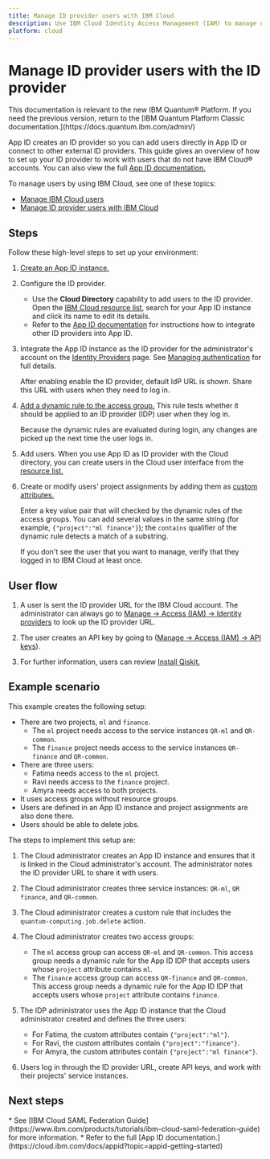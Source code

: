 ```yaml
---
title: Manage ID provider users with IBM Cloud
description: Use IBM Cloud Identity Access Management (IAM) to manage users
platform: cloud
---
```


# Manage ID provider users with the ID provider
<Admonition type="note">
This documentation is relevant to the new IBM Quantum&reg; Platform. If you need the previous version, return to the [IBM Quantum Platform Classic documentation.](https://docs.quantum.ibm.com/admin/)
</Admonition>

App ID creates an ID provider so you can add users directly in App ID or connect to other external ID providers. This guide gives an overview of how to set up your ID provider to work with users that do not have IBM Cloud&reg; accounts. You can also view the full [App ID documentation.](https://cloud.ibm.com/docs/appid?topic=appid-getting-started)

To manage users by using IBM Cloud, see one of these topics:

* [Manage IBM Cloud users](/guides/manage-cloud-users)
* [Manage ID provider users with IBM Cloud](/guides/manage-appid-cloud)

## Steps

Follow these high-level steps to set up your environment:

1. [Create an App ID instance.](https://cloud.ibm.com/docs/appid?topic=appid-getting-started)
2. Configure the ID provider.
   * Use the **Cloud Directory** capability to add users to the ID provider. Open the [IBM Cloud resource list](https://cloud.ibm.com/resources), search for your App ID instance and click its name to edit its details.
   * Refer to the [App ID documentation](https://cloud.ibm.com/docs/appid?topic=appid-getting-started) for instructions how to integrate other ID providers into App ID.
3. Integrate the App ID instance as the ID provider for the administrator's account on the [Identity Providers](https://cloud.ibm.com/iam/identity-providers) page. See [Managing authentication](https://cloud.ibm.com/docs/appid?topic=appid-managing-idp) for full details.

   After enabling enable the ID provider, default IdP URL is shown. Share this URL with users when they need to log in.

4. [Add a dynamic rule to the access group.](https://cloud.ibm.com/docs/enterprise-management?topic=enterprise-management-idp-integration#app-id-dynamic-rules) This rule tests whether it should be applied to an ID provider (IDP) user when they log in.

   Because the dynamic rules are evaluated during login, any changes are picked up the next time the user logs in.

5. Add users. When you use App ID as ID provider with the Cloud directory, you can create users in the Cloud user interface from the [resource list.](https://cloud.ibm.com/resources)
6. Create or modify users' project assignments by adding them as [custom attributes.](https://cloud.ibm.com/docs/appid?topic=appid-profiles#profile-set-custom)

   Enter a key value pair that will checked by the dynamic rules of the access groups. You can add several values in the same string (for example, `{"project":"ml finance"}`); the `contains` qualifier of the dynamic rule detects a match of a substring.

   If you don't see the user that you want to manage, verify that they logged in to IBM Cloud at least once.

<span id="user-flow-org"></span>
## User flow

1. A user is sent the ID provider URL for the IBM Cloud account.
   <Admonition type="note">
   The administrator can always go to [Manage → Access (IAM) → Identity providers](https://cloud.ibm.com/iam/identity-providers) to look up the ID provider URL.
   </Admonition>

2. The user creates an API key by going to ([Manage → Access (IAM) → API keys](https://cloud.ibm.com/iam/apikeys)).
3. For further information, users can review [Install Qiskit.](/guides/install-qiskit)

<span id="steps-appid-org}"></span>
## Example scenario

This example creates the following setup:

* There are two projects, `ml` and `finance`.
   * The `ml` project needs access to the service instances `QR-ml` and `QR-common`.
   * The `finance` project needs access to the service instances `QR-finance` and `QR-common`.
* There are three users:
   * Fatima needs access to the `ml` project.
   * Ravi needs access to the `finance` project.
   * Amyra needs access to both projects.
* It uses access groups without resource groups.
* Users are defined in an App ID instance and project assignments are also done there.
* Users should be able to delete jobs.

The steps to implement this setup are:

1. The Cloud administrator creates an App ID instance and ensures that it is linked in the Cloud administrator's account. The administrator notes the ID provider URL to share it with users.
2. The Cloud administrator creates three service instances: `QR-ml`, `QR finance`, and `QR-common`.
3. The Cloud administrator creates a custom rule that includes the `quantum-computing.job.delete` action.
4. The Cloud administrator creates two access groups:
   * The `ml` access group can access `QR-ml` and `QR-common`. This access group needs a dynamic rule for the App ID IDP that accepts users whose `project` attribute contains `ml`.
   * The `finance` access group can access `QR-finance` and `QR-common`. This access group needs a dynamic rule for the App ID IDP that accepts users whose `project` attribute contains `finance`.

5. The IDP administrator uses the App ID instance that the Cloud administrator created and defines the three users:
   * For Fatima, the custom attributes contain `{"project":"ml"}`.
   * For Ravi, the custom attributes contain `{"project":"finance"}`.
   * For Amyra, the custom attributes contain `{"project":"ml finance"}`.
6. Users log in through the ID provider URL, create API keys, and work with their projects' service instances.

## Next steps

<Admonition type="tip" title="Recommendations">
   * See [IBM Cloud SAML Federation Guide](https://www.ibm.com/products/tutorials/ibm-cloud-saml-federation-guide) for more information.
   * Refer to the full [App ID documentation.](https://cloud.ibm.com/docs/appid?topic=appid-getting-started)
</Admonition>
